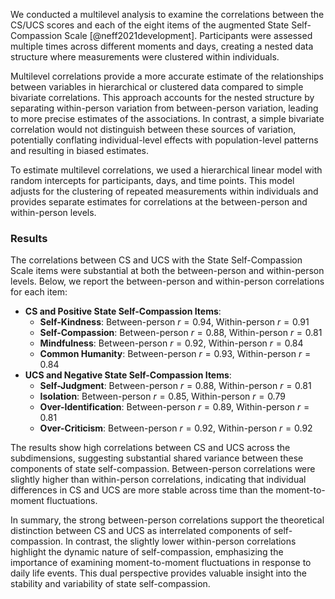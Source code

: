 We conducted a multilevel analysis to examine the correlations between the CS/UCS scores and each of the eight items of the augmented State Self-Compassion Scale [@neff2021development]. Participants were assessed multiple times across different moments and days, creating a nested data structure where measurements were clustered within individuals.

Multilevel correlations provide a more accurate estimate of the relationships between variables in hierarchical or clustered data compared to simple bivariate correlations. This approach accounts for the nested structure by separating within-person variation from between-person variation, leading to more precise estimates of the associations. In contrast, a simple bivariate correlation would not distinguish between these sources of variation, potentially conflating individual-level effects with population-level patterns and resulting in biased estimates.

To estimate multilevel correlations, we used a hierarchical linear model with random intercepts for participants, days, and time points. This model adjusts for the clustering of repeated measurements within individuals and provides separate estimates for correlations at the between-person and within-person levels.

### Results

The correlations between CS and UCS with the State Self-Compassion Scale items were substantial at both the between-person and within-person levels. Below, we report the between-person and within-person correlations for each item:

- **CS and Positive State Self-Compassion Items**:
  - **Self-Kindness**: Between-person $r = 0.94$, Within-person $r = 0.91$
  - **Self-Compassion**: Between-person $r = 0.88$, Within-person $r = 0.81$
  - **Mindfulness**: Between-person $r = 0.92$, Within-person $r = 0.84$
  - **Common Humanity**: Between-person $r = 0.93$, Within-person $r = 0.84$

- **UCS and Negative State Self-Compassion Items**:
  - **Self-Judgment**: Between-person $r = 0.88$, Within-person $r = 0.81$
  - **Isolation**: Between-person $r = 0.85$, Within-person $r = 0.79$
  - **Over-Identification**: Between-person $r = 0.89$, Within-person $r = 0.81$
  - **Over-Criticism**: Between-person $r = 0.92$, Within-person $r = 0.92$

The results show high correlations between CS and UCS across the subdimensions, suggesting substantial shared variance between these components of state self-compassion. Between-person correlations were slightly higher than within-person correlations, indicating that individual differences in CS and UCS are more stable across time than the moment-to-moment fluctuations.

In summary, the strong between-person correlations support the theoretical distinction between CS and UCS as interrelated components of self-compassion. In contrast, the slightly lower within-person correlations highlight the dynamic nature of self-compassion, emphasizing the importance of examining moment-to-moment fluctuations in response to daily life events. This dual perspective provides valuable insight into the stability and variability of state self-compassion.
